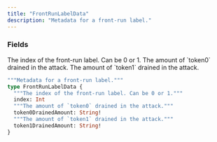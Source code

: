 ```yaml
---
title: "FrontRunLabelData"
description: "Metadata for a front-run label."
---
```


### Fields

<ResponseField name="index" type="Int">
  The index of the front-run label. Can be 0 or 1.
</ResponseField>

<ResponseField name="token0DrainedAmount" type="String!" required>
  The amount of `token0` drained in the attack.
</ResponseField>

<ResponseField name="token1DrainedAmount" type="String!" required>
  The amount of `token1` drained in the attack.
</ResponseField>


```graphql FrontRunLabelData
"""Metadata for a front-run label."""
type FrontRunLabelData {
  """The index of the front-run label. Can be 0 or 1."""
  index: Int
  """The amount of `token0` drained in the attack."""
  token0DrainedAmount: String!
  """The amount of `token1` drained in the attack."""
  token1DrainedAmount: String!
}
```
